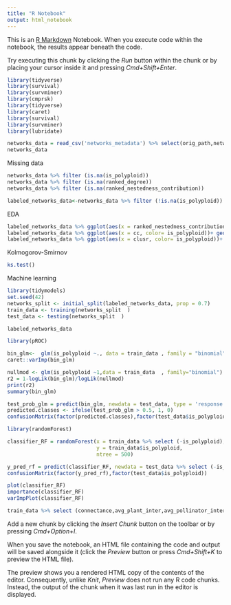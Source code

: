 ```yaml
---
title: "R Notebook"
output: html_notebook
---
```


This is an [R Markdown](http://rmarkdown.rstudio.com) Notebook. When you execute code within the notebook, the results appear beneath the code. 

Try executing this chunk by clicking the *Run* button within the chunk or by placing your cursor inside it and pressing *Cmd+Shift+Enter*. 

```r
library(tidyverse)
library(survival)
library(survminer)
library(cmprsk)
library(tidyverse)
library(caret)
library(survival)
library(survminer)
library(lubridate)
```


```r
networks_data = read_csv('networks_metadata') %>% select(orig_path,network_numbered_file,network_type,network_source,Node,connectance, avg_plant_inter, avg_pollinator_inter, NODF, relative_NODF,pct_missing_data,is_polyploid, ranked_degree,ranked_nestedness_contribution,cc, dc, clusr, redundancy, pr_ec,network_n_nodes,number_of_pollinators,number_of_plants)
networks_data
```

Missing data

```r
networks_data %>% filter (is.na(is_polyploid))
networks_data %>% filter (is.na(ranked_degree))
networks_data %>% filter (is.na(ranked_nestedness_contribution))
```
```r
labeled_networks_data<-networks_data %>% filter (!is.na(is_polyploid)) %>% mutate (is_polyploid = as_factor(is_polyploid))  %>% select (connectance,avg_plant_inter,avg_pollinator_inter,NODF,relative_NODF,ranked_degree,ranked_nestedness_contribution,cc,dc,clusr,redundancy,pr_ec,pct_missing_data,is_polyploid,number_of_pollinators,number_of_plants) %>% drop_na() 
```

EDA

```r
labeled_networks_data %>% ggplot(aes(x = ranked_nestedness_contribution, color= is_polyploid))+ geom_density()
labeled_networks_data %>% ggplot(aes(x = cc, color= is_polyploid))+ geom_density()
labeled_networks_data %>% ggplot(aes(x = clusr, color= is_polyploid))+ geom_density()
```

Kolmogorov-Smirnov

```r
ks.test()
```

Machine learning


```r


library(tidymodels)
set.seed(42)
networks_split <- initial_split(labeled_networks_data, prop = 0.7)
train_data <- training(networks_split  )
test_data <- testing(networks_split  )
```

```r
labeled_networks_data
```

```r
library(pROC)

bin_glm<-  glm(is_polyploid ~., data = train_data , family = "binomial") 
caret::varImp(bin_glm)

nullmod <- glm(is_polyploid ~1,data = train_data  , family="binomial")
r2 = 1-logLik(bin_glm)/logLik(nullmod)
print(r2)
summary(bin_glm)

test_prob_glm = predict(bin_glm, newdata = test_data, type = 'response')
predicted.classes <- ifelse(test_prob_glm > 0.5, 1, 0)
confusionMatrix(factor(predicted.classes),factor(test_data$is_polyploid))
```

```r
library(randomForest)

classifier_RF = randomForest(x = train_data %>% select (-is_polyploid),
                             y = train_data$is_polyploid,
                             ntree = 500)
```

```r
y_pred_rf = predict(classifier_RF, newdata = test_data %>% select (-is_polyploid))
confusionMatrix(factor(y_pred_rf),factor(test_data$is_polyploid))
```


```r
plot(classifier_RF)
importance(classifier_RF)
varImpPlot(classifier_RF)

```

```r
train_data %>% select (connectance,avg_plant_inter,avg_pollinator_inter,NODF,relative_NODF,ranked_degree,ranked_nestedness_contribution,cc,dc,clusr,redundancy,pr_ec,pct_missing_data) %>% replace(is.na(.), -1)
```


Add a new chunk by clicking the *Insert Chunk* button on the toolbar or by pressing *Cmd+Option+I*.

When you save the notebook, an HTML file containing the code and output will be saved alongside it (click the *Preview* button or press *Cmd+Shift+K* to preview the HTML file). 

The preview shows you a rendered HTML copy of the contents of the editor. Consequently, unlike *Knit*, *Preview* does not run any R code chunks. Instead, the output of the chunk when it was last run in the editor is displayed.

